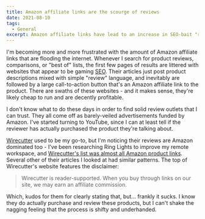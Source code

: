 ```yaml
---
title: Amazon affiliate links are the scourge of reviews
date: 2021-08-10
tags:
  - General
excerpt: Amazon affiliate links have lead to an increase in SEO-bait "review lists" that just regurgitate the top ten products
---
```


I'm becoming more and more frustrated with the amount of Amazon affiliate links that are flooding the internet. Whenever I search for product reviews, comparisons, or "best of" lists, the first few pages of results are littered with websites that appear to be gaming [SEO](https://en.wikipedia.org/wiki/Search_engine_optimization). Their articles just post product descriptions mixed with simple "review" language, and inevitably are followed by a large call-to-action button that's an Amazon affiliate link to the product. There are swaths of these websites - and it makes sense, they're likely cheap to run and are decently profitable.

I don't know what to do these days in order to find solid review outlets that I can trust. They all come off as barely-veiled advertisements funded by Amazon. I've started turning to YouTube, since I can at least tell if the reviewer has actually purchased the product they're talking about.

[Wirecutter](https://www.nytimes.com/wirecutter/) used to be my go-to, but I'm noticing their reviews are Amazon dominated too - I've been researching Ring Lights to improve my remote workspace, and [Wirecutter's list was almost all Amazon product links](https://www.nytimes.com/wirecutter/reviews/best-ring-lights/#how-we-picked). Several other of their articles I looked at had similar patterns. The top of Wirecutter's website features the disclaimer:

> Wirecutter is reader-supported. When you buy through links on our site, we may earn an affiliate commission.

Which, kudos for them for clearly stating that, but... frankly it sucks. I know they do actually purchase and review these products, but I can't shake the nagging feeling that the process is shifty and underhanded.
